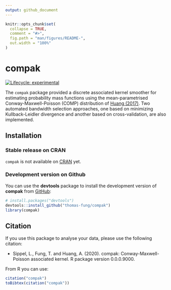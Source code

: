 ```yaml
---
output: github_document
---
```


<!-- README.md is generated from README.Rmd. Please edit that file -->

```r
knitr::opts_chunk$set(
  collapse = TRUE,
  comment = "#>",
  fig.path = "man/figures/README-",
  out.width = "100%"
)
```

# compak

<!-- badges: start -->
[![Lifecycle: experimental](https://img.shields.io/badge/lifecycle-experimental-orange.svg)](https://www.tidyverse.org/lifecycle/#experimental)
<!-- badges: end -->

The `compak` package provided a discrete associated kernel smoother for estimating probability mass functions using the mean-parametrised Conway-Maxwell-Poisson (COMP) distribution of [Huang (2017)](https://doi.org/10.1177%2F1471082X17697749). Two automated bandwidth selection approaches, one based on minimizing Kullback-Leidler divergence and another based on cross-validation, are also implemented. 


## Installation

### Stable release on CRAN

`compak` is not available on [CRAN](https://CRAN.R-project.org) yet.

### Development version on Github

You can use the **devtools** package to install the development version of **compak** from [GitHub](https://github.com/thomas-fung/compak):

```r
# install.packages("devtools")
devtools::install_github("thomas-fung/compak")
library(compak)
```

## Citation

If you use this package to analyse your data, please use the following citation:

- Sippel, L., Fung, T. and Huang, A. (2020). compak: Conway-Maxwell-Poisson associated kernel. R package version 0.0.0.9000.

From R you can use:

```r
citation("compak")
toBibtex(citation("compak"))
```


